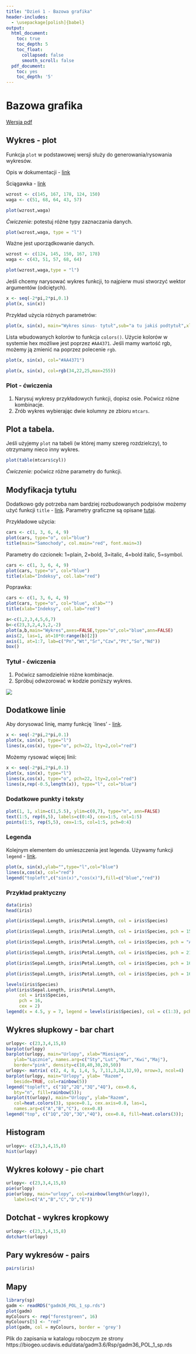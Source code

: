 ```yaml
---
title: "Dzień 1 - Bazowa grafika"
header-includes:
  - \usepackage[polish]{babel}
output:
  html_document:
    toc: true
    toc_depth: 5
    toc_float:
      collapsed: false
      smooth_scroll: false
  pdf_document:
    toc: yes
    toc_depth: '5'
---
```

<style type="text/css">
.title {
  display: none;
}

.table {
    width:70%;
}

#getting-started img {
  margin-right: 10px;
}

</style>



# Bazowa grafika

[Wersja pdf](bazowagrafika.pdf)

## Wykres - plot

Funkcja `plot` w podstawowej wersji służy do generowania/rysowania wykresów.

Opis w dokumentacji - [link](https://www.rdocumentation.org/packages/graphics/versions/3.5.1/topics/plot)

Ściągawka - [link](http://www.gastonsanchez.com/visually-enforced/resources/2015/09/22/R-cheat-sheet-graphical-parameters/)

```r
wzrost <- c(145, 167, 178, 124, 150)
waga <- c(51, 68, 64, 43, 57)

plot(wzrost,waga)
```

*Ćwiczenie:* potestuj różne typy zaznaczania danych.

```r
plot(wzrost,waga, type = "l")
```

Ważne jest uporządkowanie danych.
```r
wzrost <- c(124, 145, 150, 167, 178)
waga <- c(43, 51, 57, 68, 64)

plot(wzrost,waga,type = "l")
```

Jeśli chcemy narysować wykres funkcji, to najpierw musi stworzyć wektor argumentów (odciętych).
```r
x <- seq(-2*pi,2*pi,0.1)
plot(x, sin(x))
```

Przykład użycia różnych parametrów:
```r
plot(x, sin(x), main="Wykres sinus- tytuł",sub="a tu jakiś podtytuł",xlab="tu mamy x",ylab="tu mamy sinus",type="l",col="blue")
```

Lista wbudowanych kolorów to funkcja `colors()`.
Użycie kolorów w systemie hex możliwe jest poprzez `#AA4371`.
Jeśli mamy wartość rgb, możemy ją zmienić na poprzez polecenie `rgb`.
```r
plot(x, sin(x), col="#AA4371")
```
```r
plot(x, sin(x), col=rgb(34,22,25,max=255))
```

### Plot - ćwiczenia

1. Narysuj wykresy przykładowych funkcji, dopisz osie. Poćwicz różne kombinacje.
2. Zrób wykres wybierając dwie kolumny ze zbioru `mtcars`.

## Plot a tabela.

Jeśli użyjemy `plot` na tabeli (w której mamy szereg rozdzielczy), to otrzymamy nieco inny wykres.
```r
plot(table(mtcars$cyl))
```

*Ćwiczenie:* poćwicz różne parametry do funkcji.

## Modyfikacja tytułu

Dodatkowo gdy potrzeba nam bardziej rozbudowanych podpisów możemy użyć funkcji `title` - [link](https://www.rdocumentation.org/packages/graphics/versions/3.5.1/topics/title). Parametry graficzne są opisane [tutaj](https://www.rdocumentation.org/packages/graphics/versions/3.5.1/topics/par).

Przykładowe użycia:
```r
cars <- c(1, 3, 6, 4, 9)
plot(cars, type="o", col="blue")
title(main="Samochody", col.main="red", font.main=3)
```

Parametry do czcionek: 1=plain, 2=bold, 3=italic, 4=bold italic, 5=symbol.

```r
cars <- c(1, 3, 6, 4, 9)
plot(cars, type="o", col="blue")
title(xlab="Indeksy", col.lab="red")
```

Poprawka:
```r
cars <- c(1, 3, 6, 4, 9)
plot(cars, type="o", col="blue", xlab="")
title(xlab="Indeksy", col.lab="red")
```

```r
a<-c(1,2,3,4,5,6,7)
b<-c(23,3,2,4,5,2,-2)
plot(a,b,main="Wykres",axes=FALSE,type="o",col="blue",ann=FALSE)
axis(2, las=1, at=10*0:range(b)[2])
axis(1, at=1:7, lab=c("Pn","Wt","Śr","Czw","Pt","So","Nd"))
box()
```

### Tytuł - ćwiczenia

1. Poćwicz samodzielnie różne kombinacje.
2. Spróbuj odwzorować w kodzie poniższy wykres.

![](w1.png)

## Dodatkowe linie

Aby dorysować linię, mamy funkcję `lines' - [link](https://www.rdocumentation.org/packages/graphics/versions/3.5.1/topics/lines).

```r
x <- seq(-2*pi,2*pi,0.1)
plot(x, sin(x), type="l")
lines(x,cos(x), type="o", pch=22, lty=2,col="red")
```

Możemy rysować więcej linii:
```r
x <- seq(-2*pi,2*pi,0.1)
plot(x, sin(x), type="l")
lines(x,cos(x), type="o", pch=22, lty=2,col="red")
lines(x,rep(-0.5,length(x)), type="l", col="blue")
```

### Dodatkowe punkty i teksty

```r
plot(1, 1, xlim=c(1,5.5), ylim=c(0,7), type="n", ann=FALSE)
text(1:5, rep(6,5), labels=c(0:4), cex=1:5, col=1:5)
points(1:5, rep(5,5), cex=1:5, col=1:5, pch=0:4)
```


### Legenda

Kolejnym elementem do umieszczenia jest legenda. Używamy funkcji `legend` - [link](https://www.rdocumentation.org/packages/graphics/versions/3.5.1/topics/legend).

```r
plot(x, sin(x),ylab="",type="l",col="blue")
lines(x,cos(x), col="red")
legend("topleft",c("sin(x)","cos(x)"),fill=c("blue","red"))
```

### Przykład praktyczny

```r
data(iris)
head(iris)
```
```r
plot(iris$Sepal.Length, iris$Petal.Length, col = iris$Species)
```

```r
plot(iris$Sepal.Length, iris$Petal.Length, col = iris$Species, pch = 15)
```

```r
plot(iris$Sepal.Length, iris$Petal.Length, col = iris$Species, pch = "A")
```

```r
plot(iris$Sepal.Length, iris$Petal.Length, col = iris$Species, pch = 21, bg = "blue")
```

```r
plot(iris$Sepal.Length, iris$Petal.Length, col = iris$Species, pch = 16)
```

```r
plot(iris$Sepal.Length, iris$Petal.Length, col = iris$Species, pch = 16, cex = 2)
```

```r
levels(iris$Species)
plot(iris$Sepal.Length, iris$Petal.Length,
     col = iris$Species,
     pch = 16,
     cex = 2)
legend(x = 4.5, y = 7, legend = levels(iris$Species), col = c(1:3), pch = 16)
```

## Wykres słupkowy - bar chart

```r
urlopy<- c(23,3,4,15,8)
barplot(urlopy)
barplot(urlopy, main="Urlopy", xlab="Miesiące",  
   ylab="Łącznie", names.arg=c("Sty","Lut","Mar","Kwi","Maj"), 
   border="pink", density=c(10,40,30,20,50))
urlopy<- matrix( c(2, 4, 8, 1,4, 5, 7,11,3,24,12,9), nrow=3, ncol=4)
barplot(urlopy, main="Urlopy", ylab= "Razem",
   beside=TRUE, col=rainbow(5))
legend("topleft", c("1Q","2Q","3Q","4Q"), cex=0.6, 
   bty="n", fill=rainbow(5));
barplot(t(urlopy), main="Urlopy", ylab="Razem", 
   col=heat.colors(3), space=0.1, cex.axis=0.8, las=1,
   names.arg=c("A","B","C"), cex=0.8)
legend("top", c("1Q","2Q","3Q","4Q"), cex=0.8, fill=heat.colors(3));
```

## Histogram

```r
urlopy<- c(23,3,4,15,8)
hist(urlopy)
```

## Wykres kołowy - pie chart

```r
urlopy<- c(23,3,4,15,8)
pie(urlopy)
pie(urlopy, main="urlopy", col=rainbow(length(urlopy)),
   labels=c("A","B","C","D","E"))
```


## Dotchat - wykres kropkowy

```r
urlopy<- c(23,3,4,15,8)
dotchart(urlopy)
```

## Pary wykresów - pairs

```r
pairs(iris)
```

## Mapy

```r
library(sp)
gadm <- readRDS("gadm36_POL_1_sp.rds")
plot(gadm)
myColours <- rep("forestgreen", 16)
myColours[5] <- "red"
plot(gadm, col = myColours, border = 'grey')
```

Plik do zapisania w katalogu roboczym ze strony https://biogeo.ucdavis.edu/data/gadm3.6/Rsp/gadm36_POL_1_sp.rds
</div>